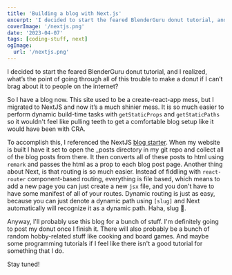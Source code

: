 ```yaml
---
title: 'Building a blog with Next.js'
excerpt: 'I decided to start the feared BlenderGuru donut tutorial, and I realized, what’s the point of going through all of this trouble to make a donut if I can’t brag about it to people on the internet?'
coverImage: '/nextjs.png'
date: '2023-04-07'
tags: [coding-stuff, next]
ogImage:
  url: '/nextjs.png'
---
```


I decided to start the feared BlenderGuru donut tutorial, and I realized, what’s the point of going through all of this trouble to make a donut if I can’t brag about it to people on the internet?

So I have a blog now. This site used to be a create-react-app mess, but I migrated to NextJS and now it’s a much shinier mess. It is so much easier to perform dynamic build-time tasks with `getStaticProps` and `getStaticPaths` so it wouldn't feel like pulling teeth to get a comfortable blog setup like it would have been with CRA.

To accomplish this, I referenced the NextJS [blog starter](https://github.com/vercel/next.js/tree/canary/examples/blog-starter). When my website is built I have it set to open the \_posts directory in my git repo and collect all of the blog posts from there. It then converts all of these posts to html using `remark` and passes the html as a prop to each blog post page. Another thing about Next, is that routing is so much easier. Instead of fiddling with `react-router` component-based routing, everything is file based, which means to add a new page you can just create a new `jsx` file, and you don't have to have some manifest of all of your routes. Dynamic routing is just as easy, because you can just denote a dynamic path using `[slug]` and Next automatically will recognize it as a dynamic path. Haha, slug 🐌.

Anyway, I'll probably use this blog for a bunch of stuff. I'm definitely going to post my donut once I finish it. There will also probably be a bunch of random hobby-related stuff like cooking and board games. And maybe some programming tutorials if I feel like there isn't a good tutorial for something that I do.

Stay tuned!

